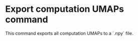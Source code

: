 
# Export computation UMAPs command

<p>
  This command exports all computation UMAPs to a <NumPyIcon /> `.npy` file.
</p>
